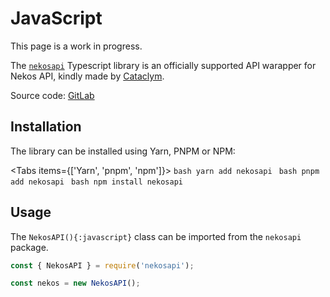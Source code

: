 
# JavaScript

<Callout type="info">
    This page is a work in progress.
</Callout>

The [`nekosapi`](https://www.npmjs.com/package/nekosapi) Typescript library is an officially supported API warapper for Nekos API, kindly made by [Cataclym](https://gitlab.com/cataclym).

Source code: [GitLab](https://gitlab.com/cataclym/nekosapi)

## Installation

The library can be installed using Yarn, PNPM or NPM:

<Tabs items={['Yarn', 'pnpm', 'npm']}>
    <Tab>
        ```bash
        yarn add nekosapi
        ```
    </Tab>
    <Tab>
        ```bash
        pnpm add nekosapi
        ```
    </Tab>
    <Tab>
        ```bash
        npm install nekosapi
        ```
    </Tab>
</Tabs>

## Usage

The `NekosAPI(){:javascript}` class can be imported from the `nekosapi` package.

```javascript showLineNumbers
const { NekosAPI } = require('nekosapi');

const nekos = new NekosAPI();
```

